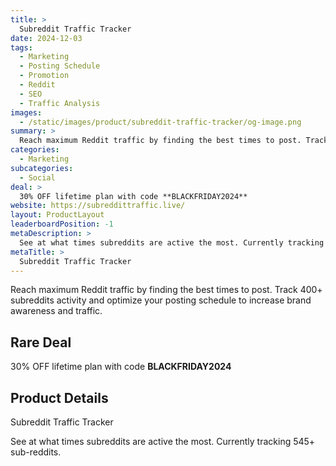 ```yaml
---
title: >
  Subreddit Traffic Tracker
date: 2024-12-03
tags:
  - Marketing
  - Posting Schedule
  - Promotion
  - Reddit
  - SEO
  - Traffic Analysis
images:
  - /static/images/product/subreddit-traffic-tracker/og-image.png
summary: >
  Reach maximum Reddit traffic by finding the best times to post. Track 400+ subreddits activity and optimize your posting schedule to increase brand awareness and traffic.
categories:
  - Marketing
subcategories:
  - Social
deal: >
  30% OFF lifetime plan with code **BLACKFRIDAY2024**
website: https://subreddittraffic.live/
layout: ProductLayout
leaderboardPosition: -1
metaDescription: >
  See at what times subreddits are active the most. Currently tracking 545+ sub-reddits.
metaTitle: >
  Subreddit Traffic Tracker
---
```

Reach maximum Reddit traffic by finding the best times to post. Track 400+ subreddits activity and optimize your posting schedule to increase brand awareness and traffic.

## Rare Deal

30% OFF lifetime plan with code **BLACKFRIDAY2024**

## Product Details

Subreddit Traffic Tracker

See at what times subreddits are active the most. Currently tracking 545+ sub-reddits.
